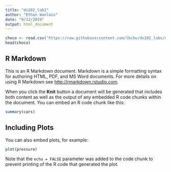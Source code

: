 ```yaml
---
title: "ds202_lab2"
author: "Ethan Wanlass"
date: "9/12/2019"
output: html_document
---
```


```r
choco <- read.csv("https://raw.githubusercontent.com/lbchu/ds202_labs/master/choco.csv")
head(choco)
```

## R Markdown

This is an R Markdown document. Markdown is a simple formatting syntax for authoring HTML, PDF, and MS Word documents. For more details on using R Markdown see <http://rmarkdown.rstudio.com>.

When you click the **Knit** button a document will be generated that includes both content as well as the output of any embedded R code chunks within the document. You can embed an R code chunk like this:

```r
summary(cars)
```

## Including Plots

You can also embed plots, for example:

```r
plot(pressure)
```

Note that the `echo = FALSE` parameter was added to the code chunk to prevent printing of the R code that generated the plot.
